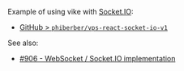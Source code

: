 Example of using vike with [Socket.IO](https://socket.io/):
 - [GitHub > `phiberber/vps-react-socket-io-v1`](https://github.com/phiberber/vps-react-socket-io-v1)

See also:
 - [#906 - WebSocket / Socket.IO implementation](https://github.com/brillout/vike/discussions/906)
